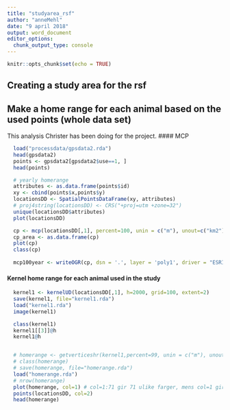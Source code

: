 ```yaml
---
title: "studyarea_rsf"
author: "anneMehl"
date: "9 april 2018"
output: word_document
editor_options: 
  chunk_output_type: console
---
```


```r
knitr::opts_chunk$set(echo = TRUE)
```

## Creating a study area for the rsf

## Make a home range for each animal based on the used points (whole data set)
This analysis Christer has been doing for the project.
#### MCP
```r
  load("processdata/gpsdata2.rda")
  head(gpsdata2)
  points <- gpsdata2[gpsdata2$use==1, ]
  head(points)

  # yearly homerange
  attributes <- as.data.frame(points$id)
  xy <- cbind(points$x,points$y)
  locationsDD <- SpatialPointsDataFrame(xy, attributes)
  # proj4string(locationsDD) <- CRS("+proj=utm +zone=32")
  unique(locationsDD$attributes)
  plot(locationsDD)

  cp <- mcp(locationsDD[,1], percent=100, unin = c("m"), unout=c("km2"))
  cp_area <- as.data.frame(cp)
  plot(cp)
  class(cp)
  
  mcp100year <- writeOGR(cp, dsn = '.', layer = 'poly1', driver = "ESRI Shapefile")
```
  
#### Kernel home range for each animal used in the study
```r
  kernel1 <- kernelUD(locationsDD[,1], h=2000, grid=100, extent=2)
  save(kernel1, file="kernel1.rda")
  load("kernel1.rda")
  image(kernel1)

  class(kernel1)
  kernel1[[3]]@h
  kernel1@h


  # homerange <- getverticeshr(kernel1,percent=99, unin = c("m"), unout=c("km2"))
  # class(homerange)
  # save(homerange, file="homerange.rda")
  load("homerange.rda")
  # nrow(homerange)
  plot(homerange, col=1) # col=1:71 gir 71 ulike farger, mens col=1 gir farge med kode 1 p? at
  points(locationsDD, col=2)
  head(homerange)
  
```
  